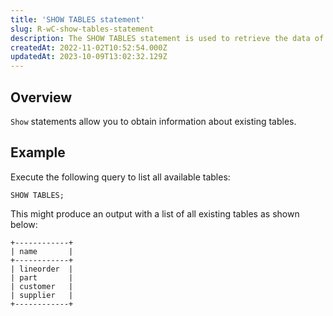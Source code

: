 ```yaml
---
title: 'SHOW TABLES statement'
slug: R-wC-show-tables-statement
description: The SHOW TABLES statement is used to retrieve the data of a specified table. Let's quickly cover the overview and an example of the SHOW TABLES statement.
createdAt: 2022-11-02T10:52:54.000Z
updatedAt: 2023-10-09T13:02:32.129Z
---
```


## Overview

`Show` statements allow you to obtain information about existing tables.

## Example

Execute the following query to list all available tables:

```pgsql
SHOW TABLES;
```

This might produce an output with a list of all existing tables as shown below:

```pgsql
+------------+
| name       |  
+------------+
| lineorder  |
| part       | 
| customer   | 
| supplier   | 
+------------+
```

